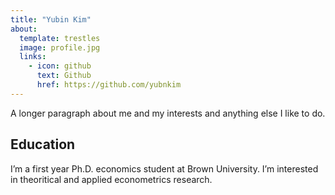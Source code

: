 ```yaml
---
title: "Yubin Kim"
about:
  template: trestles
  image: profile.jpg
  links:
    - icon: github
      text: Github
      href: https://github.com/yubnkim
---
```


A longer paragraph about me and my interests and anything else I like to do.

## Education

I'm a first year Ph.D. economics student at Brown University. I'm interested in theoritical and applied econometrics research.
